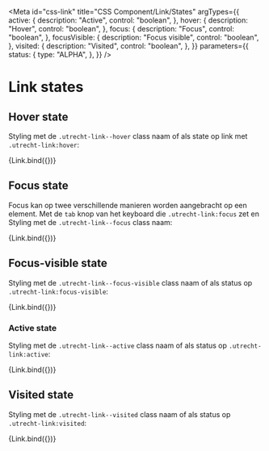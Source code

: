 <!-- @license CC0-1.0 -->


<Meta
  id="css-link"
  title="CSS Component/Link/States"
  argTypes={{
    active: {
      description: "Active",
      control: "boolean",
    },
    hover: {
      description: "Hover",
      control: "boolean",
    },
    focus: {
      description: "Focus",
      control: "boolean",
    },
    focusVisible: {
      description: "Focus visible",
      control: "boolean",
    },
    visited: {
      description: "Visited",
      control: "boolean",
    },
  }}
  parameters={{
    status: {
      type: "ALPHA",
    },
  }}
/>

# Link states

## Hover state

Styling met de `.utrecht-link--hover` class naam of als state op link met `.utrecht-link:hover`:

<Canvas>
  <Story
    name="hover"
    args={{
      hover: true,
      textContent: "Voorbeeldlink",
    }}
  >
    {Link.bind({})}
  </Story>
</Canvas>

<ArgsTable story="hover" />

## Focus state

Focus kan op twee verschillende manieren worden aangebracht op een element. Met de `tab` knop van het keyboard die `.utrecht-link:focus` zet en
Styling met de `.utrecht-link--focus` class naam:

<Canvas>
  <Story
    name="focus"
    args={{
      focus: true,
      textContent: "Voorbeeldlink",
    }}
  >
    {Link.bind({})}
  </Story>
</Canvas>

## Focus-visible state

Styling met de `.utrecht-link--focus-visible` class naam of als status op `.utrecht-link:focus-visible`:

<Canvas>
  <Story
    name="focus-visible"
    args={{
      focus: true,
      focusVisible: true,
      textContent: "Voorbeeldlink",
    }}
  >
    {Link.bind({})}
  </Story>
</Canvas>

### Active state

Styling met de `.utrecht-link--active` class naam of als status op `.utrecht-link:active`:

<Canvas>
  <Story
    name="active"
    args={{
      active: true,
      textContent: "Voorbeeldlink",
    }}
  >
    {Link.bind({})}
  </Story>
</Canvas>

## Visited state

Styling met de `.utrecht-link--visited` class naam of als status op `.utrecht-link:visited`:

<Canvas>
  <Story
    name="visited"
    args={{
      textContent: "Voorbeeldlink",
      visited: true,
    }}
  >
    {Link.bind({})}
  </Story>
</Canvas>
